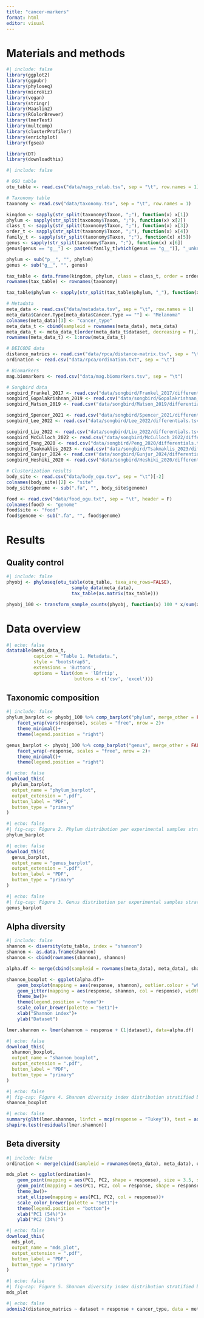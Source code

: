 ```yaml
---
title: "cancer-markers"
format: html
editor: visual
---
```


# Materials and methods


```r
#| include: false
library(ggplot2)
library(ggpubr)
library(phyloseq)
library(microViz)
library(vegan)
library(stringr)
library(Maaslin2)
library(RColorBrewer)
library(lmerTest)
library(multcomp)
library(clusterProfiler)
library(enrichplot)
library(fgsea)

library(DT)
library(downloadthis)
```

```r
#| include: false

# OGU table
otu_table <- read.csv("data/mags_relab.tsv", sep = "\t", row.names = 1)

# Taxonomy table
taxonomy <- read.csv("data/taxonomy.tsv", sep = "\t", row.names = 1)

kingdom <- sapply(str_split(taxonomy$Taxon, ";"), function(x) x[1])
phylum <- sapply(str_split(taxonomy$Taxon, ";"), function(x) x[2])
class_t <- sapply(str_split(taxonomy$Taxon, ";"), function(x) x[3])
order_t <- sapply(str_split(taxonomy$Taxon, ";"), function(x) x[4])
family_t <- sapply(str_split(taxonomy$Taxon, ";"), function(x) x[5])
genus <- sapply(str_split(taxonomy$Taxon, ";"), function(x) x[6])
genus[genus == "g__"] <- paste0(family_t[which(genus == "g__")], "_unknown")

phylum <- sub("p__", "", phylum)
genus <- sub("g__", "", genus)

tax_table <- data.frame(kingdom, phylum, class = class_t, order = order_t, family = family_t, genus)
rownames(tax_table) <- rownames(taxonomy)

tax_table$phylum <- sapply(str_split(tax_table$phylum, "_"), function(x) x[1])

# Metadata
meta_data <- read.csv("data/metadata.tsv", sep = "\t", row.names = 1)
meta_data$Cancer.Type[meta_data$Cancer.Type == ""] <- "Melanoma"
colnames(meta_data)[3] <- "cancer_type"
meta_data_t <- cbind(sampleid = rownames(meta_data), meta_data)
meta_data_t <- meta_data_t[order(meta_data_t$dataset, decreasing = F),]
rownames(meta_data_t) <- 1:nrow(meta_data_t)

# DEICODE data
distance_matrics <- read.csv("data/rpca/distance-matrix.tsv", sep = "\t", row.names = 1)
ordination <- read.csv("data/rpca/ordination.txt", sep = "\t")

# Biomarkers
mag.biomarkers <- read.csv("data/mag.biomarkers.tsv", sep = "\t")

# Songbird data
songbird_Frankel_2017 <- read.csv("data/songbird/Frankel_2017/differentials.tsv", sep = "\t")
songbird_Gopalakrishnan_2019 <- read.csv("data/songbird/Gopalakrishnan_2019/differentials.tsv", sep = "\t")
songbird_Matson_2019 <- read.csv("data/songbird/Matson_2019/differentials.tsv", sep = "\t")

songbird_Spencer_2021 <- read.csv("data/songbird/Spencer_2021/differentials.tsv", sep = "\t")
songbird_Lee_2022 <- read.csv("data/songbird/Lee_2022/differentials.tsv", sep = "\t")

songbird_Liu_2022 <- read.csv("data/songbird/Liu_2022/differentials.tsv", sep = "\t")
songbird_McCulloch_2022 <- read.csv("data/songbird/McCulloch_2022/differentials.tsv", sep = "\t")
songbird_Peng_2020 <- read.csv("data/songbird/Peng_2020/differentials.tsv", sep = "\t")
songbird_Tsakmaklis_2023 <- read.csv("data/songbird/Tsakmaklis_2023/differentials.tsv", sep = "\t")
songbird_Gunjur_2024 <- read.csv("data/songbird/Gunjur_2024/differentials.tsv", sep = "\t")
songbird_Heshiki_2020 <- read.csv("data/songbird/Heshiki_2020/differentials.tsv", sep = "\t")

# Clusterization results
body_site <- read.csv("data/body_ogu.tsv", sep = "\t")[-2]
colnames(body_site)[2] <- "site"
body_site$genome <- sub(".fa", "", body_site$genome)

food <- read.csv("data/food_ogu.txt", sep = "\t", header = F)
colnames(food) <- "genome"
food$site <- "food"
food$genome <- sub(".fa", "", food$genome)
```

# Results
## Quality control
```r
#| include: false
phyobj <- phyloseq(otu_table(otu_table, taxa_are_rows=FALSE),
                        sample_data(meta_data),
                        tax_table(as.matrix(tax_table)))

phyobj_100 <- transform_sample_counts(phyobj, function(x) 100 * x/sum(x))
```

# Data overview
```r
#| echo: false
datatable(meta_data_t, 
          caption = "Table 1. Metadata.",
          style = "bootstrap5", 
          extensions = 'Buttons', 
          options = list(dom = 'lBfrtip',
                         buttons = c('csv', 'excel')))
```

## Taxonomic composition
```r
#| include: false
phylum_barplot <- phyobj_100 %>% comp_barplot("phylum", merge_other = FALSE, label = NULL, n_taxa = 5)+
    facet_wrap(vars(response), scales = "free", nrow = 2)+
    theme_minimal()+
    theme(legend.position = "right")

genus_barplot <- phyobj_100 %>% comp_barplot("genus", merge_other = FALSE, label = NULL, n_taxa = 10)+
    facet_wrap(~response, scales = "free", nrow = 2)+
    theme_minimal()+
    theme(legend.position = "right")
```

```r
#| echo: false
download_this(
  phylum_barplot,
  output_name = "phylum_barplot",
  output_extension = ".pdf",
  button_label = "PDF",
  button_type = "primary"
)
```

```r
#| echo: false
#| fig-cap: Figure 2. Phylum distribution per experimental samples stratified by response variable.
phylum_barplot
```

```r
#| echo: false
download_this(
  genus_barplot,
  output_name = "genus_barplot",
  output_extension = ".pdf",
  button_label = "PDF",
  button_type = "primary"
)
```

```r
#| echo: false
#| fig-cap: Figure 3. Genus distribution per experimental samples stratified by response variable.
genus_barplot
```

## Alpha diversity
```r
#| include: false
shannon <- diversity(otu_table, index = "shannon")
shannon <- as.data.frame(shannon)
shannon <- cbind(rownames(shannon), shannon)

alpha.df <- merge(cbind(sampleid = rownames(meta_data), meta_data), shannon, by = 1)

shannon_boxplot <- ggplot(alpha.df)+
    geom_boxplot(mapping = aes(response, shannon), outlier.colour = "white", width = 0.75)+
    geom_jitter(mapping = aes(response, shannon, col = response), width = 0.25)+
    theme_bw()+
    theme(legend.position = "none")+
    scale_color_brewer(palette = "Set1")+
    xlab("Shannon index")+
    ylab("Dataset")

lmer.shannon <- lmer(shannon ~ response + (1|dataset), data=alpha.df)
```

```r
#| echo: false
download_this(
  shannon_boxplot,
  output_name = "shannon_boxplot",
  output_extension = ".pdf",
  button_label = "PDF",
  button_type = "primary"
)
```

```r
#| echo: false
#| fig-cap: Figure 4. Shannon diversity index distribution stratified by response.
shannon_boxplot
```

```r
#| echo: false
summary(glht(lmer.shannon, linfct = mcp(response = "Tukey")), test = adjusted("bonferroni"))
shapiro.test(residuals(lmer.shannon))
```

## Beta diversity
```r
#| include: false
ordination <- merge(cbind(sampleid = rownames(meta_data), meta_data), ordination, by = 1)

mds_plot <- ggplot(ordination)+
    geom_point(mapping = aes(PC1, PC2, shape = response), size = 3.5, stroke = 1)+
    geom_point(mapping = aes(PC1, PC2, col = response, shape = response), size = 3)+
    theme_bw()+
    stat_ellipse(mapping = aes(PC1, PC2, col = response))+
    scale_color_brewer(palette = "Set1")+
    theme(legend.position = "bottom")+
    xlab("PC1 (54%)")+
    ylab("PC2 (34%)")
```

```r
#| echo: false
download_this(
  mds_plot,
  output_name = "mds_plot",
  output_extension = ".pdf",
  button_label = "PDF",
  button_type = "primary"
)
```

```r
#| echo: false
#| fig-cap: Figure 5. Shannon diversity index distribution stratified by response.
mds_plot
```

```r
#| echo: false
adonis2(distance_matrics ~ dataset + response + cancer_type, data = meta_data, permutations = 99, by = "margin")
```

